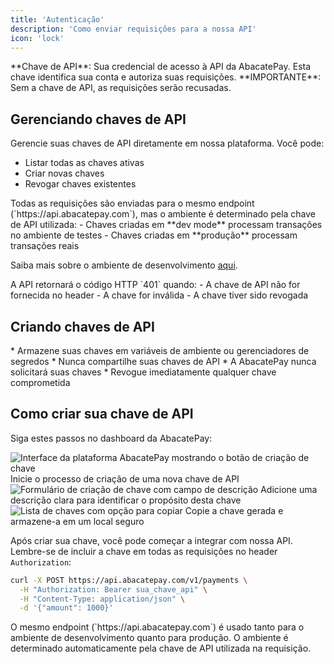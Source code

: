 ```yaml
---
title: 'Autenticação'
description: 'Como enviar requisições para a nossa API'
icon: 'lock'
---
```


<Tip>
  **Chave de API**: Sua credencial de acesso à API da AbacatePay. Esta chave identifica sua conta e autoriza suas requisições. **IMPORTANTE**: Sem a chave de API, as requisições serão recusadas.
</Tip> 

## <Icon icon="lock" type="solid"/>  Gerenciando chaves de API

Gerencie suas chaves de API diretamente em nossa plataforma. Você pode:
- Listar todas as chaves ativas
- Criar novas chaves
- Revogar chaves existentes

<Card title="Ambientes e Chaves de API" icon="book" horizontal>
  Todas as requisições são enviadas para o mesmo endpoint (`https://api.abacatepay.com`), mas o ambiente é determinado pela chave de API utilizada:
  - Chaves criadas em **dev mode** processam transações no ambiente de testes
  - Chaves criadas em **produção** processam transações reais
  
  Saiba mais sobre o ambiente de desenvolvimento <a href="./devmode">aqui</a>.
</Card>

<Card title="Erro de Autenticação" icon="warning" horizontal>
  A API retornará o código HTTP `401` quando:
  - A chave de API não for fornecida no header
  - A chave for inválida
  - A chave tiver sido revogada
</Card>

## <Icon icon="key" type="solid"/>  Criando chaves de API

<Card title="Boas Práticas de Segurança" icon="light-emergency-on" horizontal>
  * Armazene suas chaves em variáveis de ambiente ou gerenciadores de segredos
  * Nunca compartilhe suas chaves de API
  * A AbacatePay nunca solicitará suas chaves
  * Revogue imediatamente qualquer chave comprometida
</Card>

## Como criar sua chave de API

Siga estes passos no dashboard da AbacatePay:

<Steps>
  <Step title="Acesse a Seção de Integração">
    <Card>
      <img
        src="/images/criar-chave-api.png"
        alt="Interface da plataforma AbacatePay mostrando o botão de criação de chave"
      />
      <Card title="Clique no botão 'Criar Chave'">
        Inicie o processo de criação de uma nova chave de API
      </Card>
    </Card>
  </Step>
  <Step title="Adicione uma Descrição">
    <Card>
      <img
        src="/images/exemplo-de-chave-api.png"
        alt="Formulário de criação de chave com campo de descrição"
      />
      <Card title="Identifique sua chave">
        Adicione uma descrição clara para identificar o propósito desta chave
      </Card>
    </Card>
  </Step>
  <Step title="Copie sua Chave">
    <Card>
      <img
        src="/images/copiar-chave-api.png"
        alt="Lista de chaves com opção para copiar"
      />
      <Card title="Armazene sua chave com segurança">
        Copie a chave gerada e armazene-a em um local seguro
      </Card>
    </Card>
  </Step>
</Steps>

Após criar sua chave, você pode começar a integrar com nossa API. Lembre-se de incluir a chave em todas as requisições no header `Authorization`:

```bash
curl -X POST https://api.abacatepay.com/v1/payments \
  -H "Authorization: Bearer sua_chave_api" \
  -H "Content-Type: application/json" \
  -d '{"amount": 1000}'
```

<Card title="Nota Importante" icon="info" horizontal>
  O mesmo endpoint (`https://api.abacatepay.com`) é usado tanto para o ambiente de desenvolvimento quanto para produção. O ambiente é determinado automaticamente pela chave de API utilizada na requisição.
</Card>
